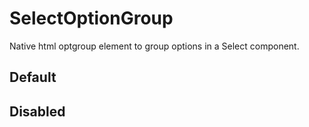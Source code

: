 

<Meta title="Design System/Select/SelectOptionGroup" />

# SelectOptionGroup

Native html optgroup element to group options in a Select component.

## Default

<Canvas>
  <Story story={Stories.Default} name="Default" />
</Canvas>

## Disabled

<Canvas>
  <Story story={Stories.Disabled} name="Disabled" />
</Canvas>

